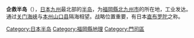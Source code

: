 '''企救半岛'''（{{jpn|j=企救半島|hg=きくはんとう|rm=Kiku hantō|f=y}}），[[日本|日本]][[九州_(日本)|九州]]最北部的[[半岛|半岛]]，为[[福岡縣|福岡縣]][[北九州市|北九州市]]的所在地，工业发达。通过[[关门海峡|关门海峡]]与[[本州|本州]][[山口县|山口县]]隔海相望。战略位置重要，有日本[[直布罗陀|直布罗陀]]之称。
{{日本地理小作品}}
{{日本之半島}}
[[Category:日本半岛|Category:日本半岛]]
[[Category:福岡縣地理|Category:福岡縣地理]]
[[Category:門司區|Category:門司區]]